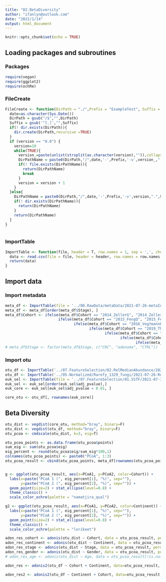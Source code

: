 ```yaml
---
title: "02.BetaDiversity"
author: "ifanlyn@outlook.com"
date: "2022/1/14"
output: html_document
---
```


```r
knitr::opts_chunk$set(echo = TRUE)
```

## Loading packages and subroutines {.tabset}

### Packages

```r
require(vegan)
require(ggplot2)
require(ochRe)
```

### FileCreate

```r
FileCreate <- function(DirPath = "./",Prefix = "ExampleTest", Suffix = "pdf", version = "0.0"){
  date=as.character(Sys.Date())
  DirPath = gsub("/$","",DirPath)
  Suffix = gsub('^[.]',"",Suffix)
  if(! dir.exists(DirPath)){
    dir.create(DirPath,recursive =TRUE)
  }
  if (version == "0.0") {
    version=10
    while(TRUE){
      version_=paste(unlist(strsplit(as.character(version),"")),collapse=".")
      DirPathName = paste0(DirPath,"/",date,'-',Prefix,'-v',version_,".",Suffix)
      if(! file.exists(DirPathName)){
        return(DirPathName)
        break
      }
      version = version + 1
    }
  }else{
    DirPathName = paste0(DirPath,"/",date,'-',Prefix,'-v',version,".",Suffix)
    if(! dir.exists(DirPathName)){
      return(DirPathName)
    }
    return(DirPathName)
  }
}
  
```

### ImportTable

```r
ImportTable <- function(file, header = T, row.names = 1, sep = ',', check.names = FALSE, ...){
  data <- read.csv(file = file, header = header, row.names = row.names, sep = sep, check.names = check.names, ...)
  return(data)
}
```

## Import data {.tabset}

### Import metadata

```r
meta_df <- ImportTable(file = '../00.RawData/metaData/2021-07-26-metaInfo-subgroup_1329-v6.0.csv')
meta_df <- meta_df[order(meta_df$Stage), ]
meta_df$Cohort <- ifelse(meta_df$Cohort == "2014_ZellerG", "2014_ZellerG", 
                        ifelse(meta_df$Cohort == "2015_FengQ", "2015_FengQ", 
                               ifelse(meta_df$Cohort == "2016_VogtmannE", "2016_VogtmannE", 
                                      ifelse(meta_df$Cohort == "2019_Thom", "2019_ThomasAM", 
                                             ifelse(meta_df$Cohort == "2019_WirbelJ", "2019_WirbelJ", 
                                                    ifelse(meta_df$Cohort == "2019_Yachida", "2019_YachidaS", 
                                                           ifelse(meta_df$Cohort == "2021_JunY_1", "2017_YuJ","2021_YuJ")))))))
# meta_df$Stage <- factor(meta_df$Stage, c("CRC", "adenoma", "CTRL"))
```

### Import otu

```r
otu_df <- ImportTable('../07.FeatureSelection/02.RelMedianAbundance/2021-07-30-normalized-0.1%-RelMedianAbundance-matrix-v1.0.0.csv')
otu_df <- ImportTable('../05.Normalized/Rarefy_1329_fungi/2021-07-26-RelativeAbundance_matrix-v1.0.csv') %>% t() %>% as.data.frame()
euk_sel <- ImportTable(file = '../07.FeatureSelection/01.SSTF/2021-07-30-wilcoxon-all-v1.0.0.csv')
euk_sel <- euk_sel[order(euk_sel$adj_pvalue),]
euk_core <- euk_sel[euk_sel$adj_pvalue < 0.01, ]

core_otu <- otu_df[, rownames(euk_core)]
```

## Beta Diversity

```r
otu_dist <- vegdist(core_otu, method="bray", binary=F)
otu_dist <- vegdist(otu_df, method="bray", binary=F)
otu_pcoa <- cmdscale(otu_dist, k=3, eig=T)

otu_pcoa_points <- as.data.frame(otu_pcoa$points)
sum_eig <- sum(otu_pcoa$eig)
eig_percent <- round(otu_pcoa$eig/sum_eig*100,1)
colnames(otu_pcoa_points) <- paste0("PCoA", 1:3)
otu_pcoa_result <- cbind(otu_pcoa_points, meta_df[rownames(otu_pcoa_points), ])


g <- ggplot(otu_pcoa_result, aes(x=PCoA1, y=PCoA2, color=Cohort)) +
  labs(x=paste("PCoA 1 (", eig_percent[1], "%)", sep=""),
       y=paste("PCoA 2 (", eig_percent[2], "%)", sep="")) +
  geom_point(size=2) + stat_ellipse(level=0.8) +
  theme_classic() + 
  scale_color_ochre(palette = "namatjira_qual")

g2 <- ggplot(otu_pcoa_result, aes(x=PCoA1, y=PCoA2, color=Continent)) +
  labs(x=paste("PCoA 1 (", eig_percent[1], "%)", sep=""),
       y=paste("PCoA 2 (", eig_percent[2], "%)", sep="")) +
  geom_point(size=2) + stat_ellipse(level=0.8) +
  theme_classic() +
  scale_color_ochre(palette = "lorikeet")

adon_res_cohort <- adonis(otu_dist ~ Cohort, data = otu_pcoa_result, perm = 999)
adon_res_continent <- adonis(otu_dist ~ Continent, data = otu_pcoa_result, perm = 999)
adon_res_stage <- adonis(otu_dist ~ Stage, data = otu_pcoa_result, perm = 999)
adon_res_gender <- adonis(otu_dist ~ Gender, data = otu_pcoa_result, perm = 999)
# adon_res_age <- adonis(otu_dist ~ Age, data = otu_pcoa_result[!is.na(otu_pcoa_result$Age),], perm = 999)

adon_res <- adonis2(otu_df ~ Cohort + Continent, data=otu_pcoa_result, permutations=999, by="margin")

adon_res2 <- adonis2(otu_df ~ Continent + Cohort, data=otu_pcoa_result, permutations=999, by="margin")


```







